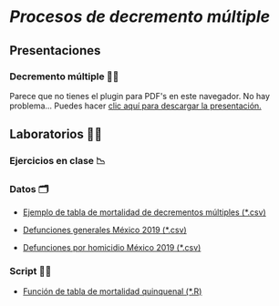 # *Procesos de decremento múltiple*

## Presentaciones

### Decremento múltiple 👩‍🏫

```{=html}
<object data="slides/4_DecrementoMúltiple_UNAM_2025_2.pdf" type="application/pdf" width="100%" height="60%" style="min-height:100vh;">
    <p>Parece que no tienes el plugin para PDF's en este navegador.
    No hay problema... Puedes hacer <a href="slides/4_DecrementoMúltiple_UNAM_2025_2.pdf">clic aquí para descargar la presentación.</a></p>
</object>
```
## Laboratorios 👩‍🔬

### Ejercicios en clase 📉

### Datos 🗂️

-   [Ejemplo de tabla de mortalidad de decrementos múltiples (\*.csv)](https://raw.githubusercontent.com/APDataSc/ciencias_unam_2025-2/refs/heads/main/excel/Cap4/mdlt_ex1.csv)

-   [Defunciones generales México 2019 (\*.csv)](https://github.com/APDataSc/ciencias_unam_2025-2/raw/refs/heads/main/excel/Cap4/deaths_mx_2019.csv)

-   [Defunciones por homicidio México 2019 (\*.csv)](https://github.com/APDataSc/ciencias_unam_2025-2/raw/refs/heads/main/excel/Cap4/homic_mx_2019.csv)


### Script 👩‍💻

-   [Función de tabla de mortalidad quinquenal (\*.R)](https://raw.githubusercontent.com/APDataSc/ciencias_unam_2025-2/refs/heads/main/script/Cap4/lt_function.R)
